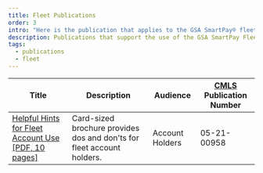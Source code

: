 ```yaml
---
title: Fleet Publications
order: 3
intro: "Here is the publication that applies to the GSA SmartPay® fleet business line. For those interested in hard copies of select publications, GSA’s Centralized Mailing List Service (CMLS) provides printing and shipping at no cost to agency customers."
description: Publications that support the use of the GSA SmartPay Fleet account
tags:
  - publications
  - fleet
---
```


| Title                            | Description       | Audience        | [CMLS](https://www.gsa.gov/about-us/organization/federal-acquisition-service/customer-and-stakeholder-engagement/customer-marketing-library-service-cmls) Publication Number  |
| ---------------------------------| ------------------| ----------------| -------------------------|
|[Helpful Hints for Fleet Account Use [PDF, 10 pages]](/files/publications/publications-helpful-hints-for-fleet.pdf)|Card-sized brochure provides dos and don'ts for fleet account holders.|Account Holders|05-21-00958|

